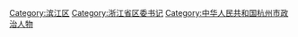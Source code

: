[[Category:滨江区|Category:滨江区]]
[[Category:浙江省区委书记|Category:浙江省区委书记]]
[[Category:中华人民共和国杭州市政治人物|Category:中华人民共和国杭州市政治人物]]